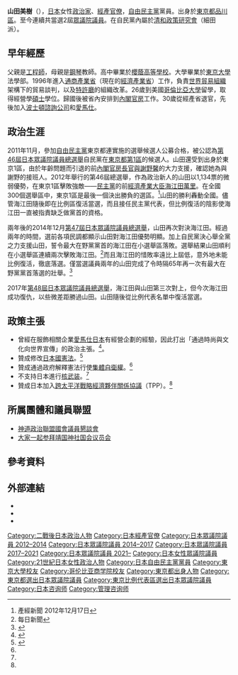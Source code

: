 {{Infobox Officeholder
| name  = 山田 美樹
| original_name = 
| native_name_lang = 
| image = Miki yamada - shinjuku west exit - a - june 5 2016.jpg
| imagesize = 
| office           = 
| term_start       = 
| term_end         = 
| vicepresident    = 
| predecessor      = 
| successor        = 
|office2     = {{JPN}}[[眾議院_(日本)|眾議院]]議員
|term_start2  = 2012年12月19日
|term_end2    = 
|predecessor2  =[[海江田万里|海江田万里]]
|successor2    = 
|constituency2 = {{Plainlist|
* [[東京都第1區|東京都第1區]]（2012-2017）
* [[比例東京區|比例東京區]]（2017-2021）
* [[東京都第1區|東京都第1區]]（2021年至今）}}
|birth_date = {{birth date and age|1974|3|15}}
|birth_place = {{JPN}}[[東京都|東京都]][[品川區|品川區]]
|native_place = 
|parents = 
|relatives =
|spouse = 
|party = [[自由民主黨_(日本)|自由民主黨]]
|alma_mater   = [[東京大學|東京大學]]法學部<br />[[哥倫比亞大學|哥倫比亞大學]]商學院
|website      = [http://miki-yamada.com/ 官方網站]
}}
'''山田美樹'''（{{bd|1974年|3月15日|||Yamada Miki}}），[[日本|日本]]女性[[政治家|政治家]]、[[經濟產業省|經產]][[官僚|官僚]]，[[自由民主黨_(日本)|自由民主黨]]黨員。出身於[[東京都|東京都]][[品川區|品川區]]。至今連續共當選2屆[[眾議院_(日本)|眾議院議員]]。在自民黨內屬於[[清和政策研究會|清和政策研究會]]（細田派）。

== 早年經歷 ==
父親是[[工程師|工程師]]，母親是[[鋼琴|鋼琴]]教師。高中畢業於[[櫻蔭高等學校|櫻蔭高等學校]]。大學畢業於[[東京大學|東京大學]]法學部。1996年進入[[通商產業省|通商產業省]]（現在的[[經濟產業省|經濟產業省]]）工作，負責[[世界貿易組織|世界貿易組織]]架構下的貿易談判，以及[[特許廳_(日本)|特許廳]]的組織改革。26歲到美國[[哥倫比亞大學|哥倫比亞大學]]留學，取得經營學[[碩士|碩士]]學位。歸國後被省內安排到[[內閣官房|內閣官房]]工作。30歲從經產省退官，先後加入[[波士頓諮詢公司|波士頓諮詢公司]]和[[愛馬仕|愛馬仕]]。

== 政治生涯 ==
2011年11月，參加[[自由民主黨_(日本)|自由民主黨]]東京都連實施的選舉候選人公募合格，被公認為[[第46屆日本眾議院議員總選舉|第46屆日本眾議院議員總選舉]]自民黨在[[東京都第1區|東京都第1區]]的候選人。山田還受到出身於東京1區，由於年齡問題而引退的前[[內閣官房長官|內閣官房長官]][[與謝野馨|與謝野馨]]的大力支援，確認她為與謝野的接班人。2012年舉行的第46屆總選舉，作為政治新人的山田以1,134票的微弱優勢，在東京1區擊敗強敵——[[民主黨_(日本)|民主黨]]的前[[經濟產業大臣|經濟產業大臣]][[海江田萬里|海江田萬里]]。在全國300個選舉區中，東京1區是最後一個決出勝負的選區。<ref>[http://sankei.jp.msn.com/politics/news/121217/elc12121703360074-n1.htm {{lang|ja|山田美樹氏、最後に滑り込み　選挙区で海江田氏破る　東京1区}}] {{webarchive|url=https://web.archive.org/web/20131110163232/http://sankei.jp.msn.com/politics/news/121217/elc12121703360074-n1.htm |date=2013-11-10 }} 產經新聞 2012年12月17日</ref>山田的勝利轟動全國。儘管海江田隨後即在比例區復活當選，而且接任民主黨代表，但比例復活的陰影使海江田一直被指責缺乏做黨首的資格。

兩年後的2014年12月[[第47屆日本眾議院議員總選舉|第47屆日本眾議院議員總選舉]]，山田再次對決海江田。經過兩年的時間，選前各項民調都顯示山田對海江田優勢明顯。加上自民黨決心舉全黨之力支援山田，誓令最大在野黨黨首的海江田在小選舉區落敗。選舉結果山田順利在小選舉區連續兩次擊敗海江田。<ref>[http://mainichi.jp/select/news/20141215k0000m010198000c.html {{lang|ja|衆院選:山田美樹氏「金星」　東京１区で海江田氏破る}}] {{webarchive|url=https://web.archive.org/web/20141217182023/http://mainichi.jp/select/news/20141215k0000m010198000c.html |date=2014-12-17 }} 每日新聞</ref>而且海江田的惜敗率遠比上屆低，意外地未能比例復活，徹底落選。僅當選議員兩年的山田完成了令時隔65年再一次有最大在野黨黨首落選的壯舉。<ref>{{Cite web|url=http://www.hochi.co.jp/topics/20141215-OHT1T50128.html|script-title=ja:【衆院選】民主・海江田氏落選!野党第1党党首では49年片山元首相以来の屈辱|publisher=[[體育報知|體育報知]]|deadurl=yes|archiveurl=https://web.archive.org/web/20150924114556/http://www.hochi.co.jp/topics/20141215-OHT1T50128.html|archivedate=2015-09-24}}</ref>

2017年[[第48屆日本眾議院議員總選舉|第48屆日本眾議院議員總選舉]]，海江田與山田第三次對上，但今次海江田成功復仇，以些微差距勝過山田。山田隨後從比例代表名單中復活當選。

== 政策主張 ==
* 曾經在服飾相關企業[[愛馬仕|愛馬仕日本]]有經營企劃的經驗，因此打出「通過時尚與文化向世界宣傳」的政治主張。<ref>{{Cite web |url=http://miki-yamada.com/profile/ |title=官網自我介紹 |accessdate=2014-12-17 |archive-date=2015-02-06 |archive-url=https://web.archive.org/web/20150206001105/http://miki-yamada.com/profile |dead-url=no }}</ref>。
* 贊成修改[[日本國憲法|日本國憲法]]。<ref name="mainichi2012">{{Cite news |url = http://senkyo.mainichi.jp/46shu/kaihyo_area_meikan.html?mid=A13001001001 |script-title = ja:2012衆院選 東京1区 山田美樹 |newspaper = [[毎日新聞|毎日新聞]] |publisher = [[毎日新聞社|毎日新聞社]] |accessdate = 2014-12-17 |archive-date = 2014-12-17 |archive-url = https://web.archive.org/web/20141217175304/http://senkyo.mainichi.jp/46shu/kaihyo_area_meikan.html?mid=A13001001001 |dead-url = no }}</ref>
* 贊成通過政府解釋憲法行使[[集體自衛權|集體自衛權]]。<ref name="mainichi2012"/>
* 不支持日本進行[[日本核武装論|核武装]]。<ref name="mainichi2012"/>
* 贊成日本加入[[跨太平洋戰略經濟夥伴關係協議|跨太平洋戰略經濟夥伴關係協議]]（TPP）。<ref name="mainichi2012"/>

== 所属團體和議員聯盟 ==
* [[神道政治聯盟國會議員懇談會|神道政治聯盟國會議員懇談會]]
* [[大家一起参拜靖国神社国会议员会|大家一起参拜靖国神社国会议员会]]

== 參考資料 ==
{{Reflist}}

== 外部連結 ==
* {{Official|http://miki-yamada.com/|name=山田美樹 官方網站}}
* {{Facebook|mikiprofile}}
* {{Twitter|yamada_miki|山田美樹}}

{{DEFAULTSORT:Yamada Miki}}
[[Category:二戰後日本政治人物|Category:二戰後日本政治人物]]
[[Category:日本經產官僚|Category:日本經產官僚]]
[[Category:日本眾議院議員_2012–2014|Category:日本眾議院議員 2012–2014]]
[[Category:日本眾議院議員_2014–2017|Category:日本眾議院議員 2014–2017]]
[[Category:日本眾議院議員_2017–2021|Category:日本眾議院議員 2017–2021]]
[[Category:日本眾議院議員_2021–|Category:日本眾議院議員 2021–]]
[[Category:日本女性眾議院議員|Category:日本女性眾議院議員]]
[[Category:21世紀日本女性政治人物|Category:21世紀日本女性政治人物]]
[[Category:日本自由民主黨黨員|Category:日本自由民主黨黨員]]
[[Category:東京大學校友|Category:東京大學校友]]
[[Category:哥伦比亚商学院校友|Category:哥伦比亚商学院校友]]
[[Category:東京都出身人物|Category:東京都出身人物]]
[[Category:東京都選出日本眾議院議員|Category:東京都選出日本眾議院議員]]
[[Category:東京比例代表區選出日本眾議院議員|Category:東京比例代表區選出日本眾議院議員]]
[[Category:日本咨询师|Category:日本咨询师]]
[[Category:管理咨询师|Category:管理咨询师]]